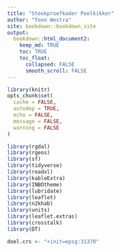 ```yaml
---
title: "Steekproefkader Poelkikker"
author: "Toon Westra"
site: bookdown::bookdown_site
output:
  bookdown::html_document2:
    keep_md: TRUE
    toc: TRUE
    toc_float:
      collapsed: FALSE
      smooth_scroll: FALSE
---
```


```r
library(knitr)
opts_chunk$set(
  cache = FALSE,
  autodep = TRUE,
  echo = FALSE,
  message = FALSE,
  warning = FALSE
)
```

```r
library(rgdal)
library(rgeos)
library(sf)
library(tidyverse)
library(readxl)
library(kableExtra)
library(INBOtheme)
library(lubridate)
library(leaflet)
library(n2khab)
library(units)
library(leaflet.extras)
library(crosstalk)
library(DT)

doel.crs <- "+init=epsg:31370"
```





